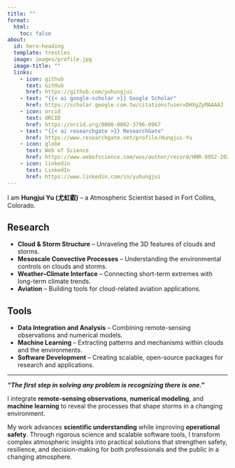 ```yaml
---
title: ""
format:
  html:
    toc: false
about:
  id: hero-heading
  template: trestles
  image: images/profile.jpg
  image-title: ""
  links:
    - icon: github
      text: GitHub
      href: https://github.com/yuhungjui
    - text: "{{< ai google-scholar >}} Google Scholar"
      href: https://scholar.google.com.tw/citations?user=DHXgZyMAAAAJ
    - icon: orcid
      text: ORCID
      href: https://orcid.org/0000-0002-3796-0967
    - text: "{{< ai researchgate >}} ResearchGate"
      href: https://www.researchgate.net/profile/Hungjui-Yu
    - icon: globe
      text: Web of Science
      href: https://www.webofscience.com/wos/author/record/HNR-9952-2023
    - icon: linkedin
      text: LinkedIn
      href: https://www.linkedin.com/in/yuhungjui
---
```


:::{#hero-heading}

I am **Hungjui Yu (尤虹叡)** – a Atmospheric Scientist based in Fort Collins, Colorado.

## Research 

- **Cloud & Storm Structure** – Unraveling the 3D features of clouds and storms.  
- **Mesoscale Convective Processes** – Understanding the environmental controls on clouds and storms.  
- **Weather–Climate Interface** – Connecting short-term extremes with long-term climate trends.
- **Aviation** – Building tools for cloud-related aviation applications.

<!-- I study the 3D structure of clouds and storms, blending atmospheric science and machine learning to reveal patterns that shape weather and climate, and to create tools that make aviation safer for professionals and the public alike. -->

## Tools

- **Data Integration and Analysis** – Combining remote-sensing observations and numerical models.
- **Machine Learning** – Extracting patterns and mechanisms within clouds and the environments.
- **Software Development** – Creating scalable, open-source packages for research and applications.

<!-- My work explores the 3-dimensional structure of clouds and storms, the mesoscale convective and environmental processes that shape them, and their role at the weather–climate interface.

I integrate environmental data analysis from remote-sensing observations and numerical models with machine learning techniques to uncover patterns and mechanisms within clouds and their environments. I also develop aviation-focused tools to better address and understand storm-related risks. -->

:::

---

***"The first step in solving any problem is recognizing there is one."***

I integrate **remote-sensing observations**, **numerical modeling**, and **machine learning** to reveal the processes that shape storms in a changing environment.

My work advances **scientific understanding** while improving **operational safety**. Through rigorous science and scalable software tools, I transform complex atmospheric insights into practical solutions that strengthen safety, resilience, and decision-making for both professionals and the public in a changing atmosphere.

<!-- - 🔬 Research in: Clouds and Convective storms, Remote Sensing, Machine Learning
- 📍 Based in Fort Collins, CO
- 🧠 Passionate about data, code, and clean communication. -->
